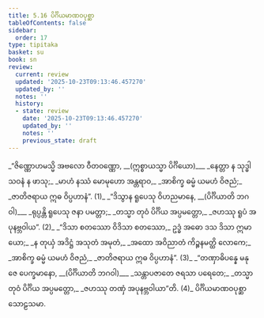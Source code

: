 ```yaml
---
title: 5.16 ပိင်္ဂိယမာဏဝပုစ္ဆာ
tableOfContents: false
sidebar:
  order: 17
type: tipitaka
basket: su
book: sn
review:
  current: review
  updated: '2025-10-23T09:13:46.457270'
  updated_by: ''
  notes: ''
  history:
  - state: review
    date: '2025-10-23T09:13:46.457270'
    updated_by: ''
    notes: ''
    previous_state: draft
---
```



<ReviewStatus review={frontmatter.review} showDetails={true} />

<HypothesisAnnotation frontmatter={frontmatter} />

<DynamicBreadcrumb />

<Division number="1127" book="sn" e="ch" v="18" p="448">

<Paragraph number="1328" type="verses" book="sn">
_“ဇိဏ္ဏောဟမသ္မိ အဗလော ဝီတဝဏ္ဏော, __(ဣစ္စာယသ္မာ ပိင်္ဂိယော)___  
_နေတ္တာ န သုဒ္ဓါ သဝနံ န ဖာသု;_  
_မာဟံ နဿံ မောမုဟော အန္တရာဝ,_  
_အာစိက္ခ ဓမ္မံ ယမဟံ ဝိဇညံ;_  
_ဇာတိဇရာယ ဣဓ ဝိပ္ပဟာနံ”. (1)_  

</Paragraph>

</Division>
<Division number="1128" book="sn" e="ch" v="18" p="448">

<Paragraph number="1329" type="verses" book="sn">
_“ဒိသွာန ရူပေသု ဝိဟညမာနေ, __(ပိင်္ဂိယာတိ ဘဂဝါ)___  
_ရုပ္ပန္တိ ရူပေသု ဇနာ ပမတ္တာ;_  
_တသ္မာ တုဝံ ပိင်္ဂိယ အပ္ပမတ္တော,_  
_ဇဟဿု ရူပံ အပုနဗ္ဘဝါယ”. (2)_  

</Paragraph>

</Division>
<Division number="1129" book="sn" e="ch" v="18" p="448">

<Paragraph number="1330" type="verses" book="sn">
_“ဒိသာ စတဿော ဝိဒိသာ စတဿော,_  
ဥဒ္ဓံ အဓော ဒသ ဒိသာ ဣမာယော;_  
_န တုယှံ အဒိဋ္ဌံ အသုတံ အမုတံ,_  
_အထော အဝိညာတံ ကိဉ္စနမတ္ထိ လောကေ;_  
_အာစိက္ခ ဓမ္မံ ယမဟံ ဝိဇညံ,_  
_ဇာတိဇရာယ ဣဓ ဝိပ္ပဟာနံ”. (3)_  

</Paragraph>

</Division>
<Division number="1130" book="sn" e="ch" v="18" p="448">

<Paragraph number="1331" type="verses" book="sn">
_“တဏှာဓိပန္နေ မနုဇေ ပေက္ခမာနော, __(ပိင်္ဂိယာတိ ဘဂဝါ)___  
_သန္တာပဇာတေ ဇရသာ ပရေတေ;_  
_တသ္မာ တုဝံ ပိင်္ဂိယ အပ္ပမတ္တော,_  
_ဇဟဿု တဏှံ အပုနဗ္ဘဝါယာ”တိ. (4)_  


</Paragraph>
</Division>

<Paragraph number="1332" type="center" book="sn">
ပိင်္ဂိယမာဏဝပုစ္ဆာ သောဠသမာ.
</Paragraph>